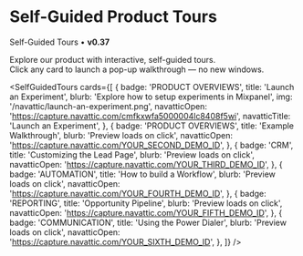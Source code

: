 
# Self-Guided Product Tours

Self-Guided Tours • **v0.37**

Explore our product with interactive, self-guided tours.  
Click any card to launch a pop-up walkthrough — no new windows.

<SelfGuidedTours
  cards={[
    {
      badge: 'PRODUCT OVERVIEWS',
      title: 'Launch an Experiment',
      blurb: 'Explore how to setup experiments in Mixpanel',
      img: '/navattic/launch-an-experiment.png',
      navatticOpen: 'https://capture.navattic.com/cmfkxwfa5000004lc8408f5wi',
      navatticTitle: 'Launch an Experiment',
    },
    {
      badge: 'PRODUCT OVERVIEWS',
      title: 'Example Walkthrough',
      blurb: 'Preview loads on click',
      navatticOpen: 'https://capture.navattic.com/YOUR_SECOND_DEMO_ID',
    },
    {
      badge: 'CRM',
      title: 'Customizing the Lead Page',
      blurb: 'Preview loads on click',
      navatticOpen: 'https://capture.navattic.com/YOUR_THIRD_DEMO_ID',
    },
    {
      badge: 'AUTOMATION',
      title: 'How to build a Workflow',
      blurb: 'Preview loads on click',
      navatticOpen: 'https://capture.navattic.com/YOUR_FOURTH_DEMO_ID',
    },
    {
      badge: 'REPORTING',
      title: 'Opportunity Pipeline',
      blurb: 'Preview loads on click',
      navatticOpen: 'https://capture.navattic.com/YOUR_FIFTH_DEMO_ID',
    },
    {
      badge: 'COMMUNICATION',
      title: 'Using the Power Dialer',
      blurb: 'Preview loads on click',
      navatticOpen: 'https://capture.navattic.com/YOUR_SIXTH_DEMO_ID',
    },
  ]}
/>
